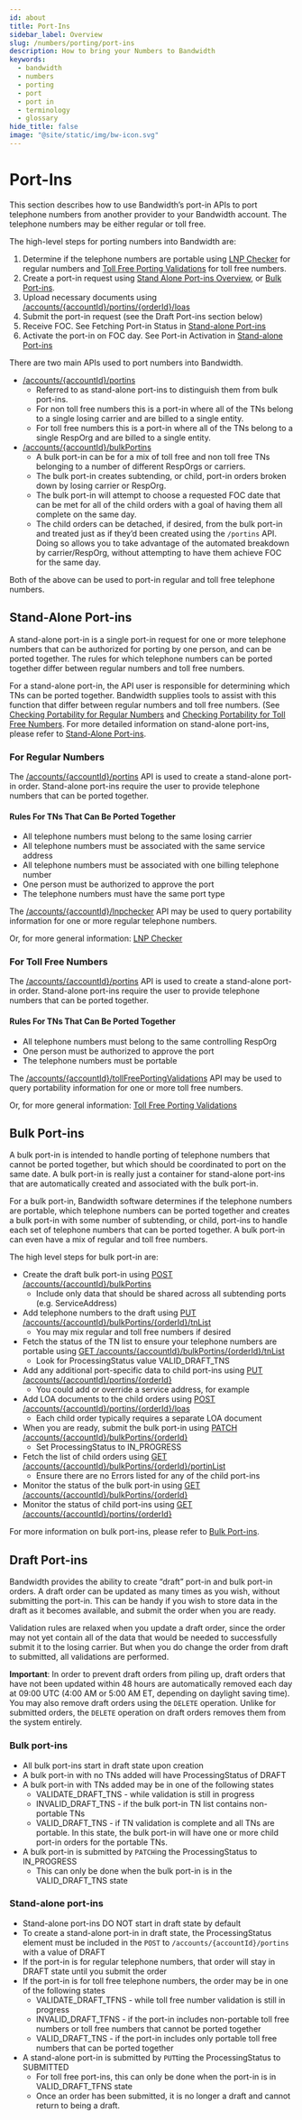 ```yaml
---
id: about
title: Port-Ins
sidebar_label: Overview
slug: /numbers/porting/port-ins
description: How to bring your Numbers to Bandwidth
keywords:
  - bandwidth
  - numbers
  - porting
  - port
  - port in
  - terminology
  - glossary
hide_title: false
image: "@site/static/img/bw-icon.svg"
---
```


# Port-Ins

This section describes how to use Bandwidth’s port-in APIs to port telephone numbers from another provider to your Bandwidth account. The telephone numbers may be either regular or toll free.

The high-level steps for porting numbers into Bandwidth are:

1. Determine if the telephone numbers are portable using [LNP Checker](/docs/numbers/porting/port-ins/stand-alone-portins/lnpChecker) for regular numbers and [Toll Free Porting Validations](/docs/numbers/porting/port-ins/stand-alone-portins/tollFreePortingValidations) for toll free numbers.
2. Create a port-in request using [Stand Alone Port-ins Overview](/docs/numbers/porting/port-ins/stand-alone-port-ins), or [Bulk Port-ins](/docs/numbers/porting/port-ins/bulkPortins).
3. Upload necessary documents using [/accounts/{accountId}/portins/{orderId}/loas](/apis/numbers/#operation/UploadPortinLoaFile)
4. Submit the port-in request (see the Draft Port-ins section below)
5. Receive FOC.  See Fetching Port-in Status in [Stand-alone Port-ins](/docs/numbers/porting/port-ins/stand-alone-port-ins)
6. Activate the port-in on FOC day.  See Port-in Activation in [Stand-alone Port-ins](/docs/numbers/porting/port-ins/stand-alone-port-ins)

There are two main APIs used to port numbers into Bandwidth.

- [/accounts/{accountId}/portins](/apis/numbers/#operation/CreatePortin)
  - Referred to as stand-alone port-ins to distinguish them from bulk port-ins.
  - For non toll free numbers this is a port-in where all of the TNs belong to a single losing carrier and are billed to a single entity.
  - For toll free numbers this is a port-in where all of the TNs belong to a single RespOrg and are billed to a single entity.
- [/accounts/{accountId}/bulkPortins](/apis/numbers/#operation/CreateBulkPortin)
  - A bulk port-in can be for a mix of toll free and non toll free TNs belonging to a number of different RespOrgs or carriers.
  - The bulk port-in creates subtending, or child, port-in orders broken down by losing carrier or RespOrg.
  - The bulk port-in will attempt to choose a requested FOC date that can be met for all of the child orders with a goal of having them all complete on the same day.
  - The child orders can be detached, if desired, from the bulk port-in and treated just as if they’d been created using the `/portins` API. Doing so allows you to take advantage of the automated breakdown by carrier/RespOrg, without attempting to have them achieve FOC for the same day.

Both of the above can be used to port-in regular and toll free telephone numbers.

## Stand-Alone Port-ins

A stand-alone port-in is a single port-in request for one or more telephone numbers that can be authorized for porting by one person, and can be ported together. The rules for which telephone numbers can be ported together differ between regular numbers and toll free numbers.

For a stand-alone port-in, the API user is responsible for determining which TNs can be ported together. Bandwidth supplies tools to assist with this function that differ between regular numbers and toll free numbers. (See [Checking Portability for Regular Numbers](/docs/numbers/porting/port-ins/stand-alone-portins/lnpChecker) and [Checking Portability for Toll Free Numbers](/docs/numbers/porting/port-ins/stand-alone-portins/tollFreePortingValidations). For more detailed information on stand-alone port-ins, please refer to [Stand-Alone Port-ins](/docs/numbers/porting/port-ins/stand-alone-port-ins).

### For Regular Numbers

The [/accounts/{accountId}/portins](/apis/numbers/#operation/CreatePortin) API is used to create a stand-alone port-in order. Stand-alone port-ins require the user to provide telephone numbers that can be ported together.

#### Rules For TNs That Can Be Ported Together

- All telephone numbers must belong to the same losing carrier
- All telephone numbers must be associated with the same service address
- All telephone numbers must be associated with one billing telephone number
- One person must be authorized to approve the port
- The telephone numbers must have the same port type

The [/accounts/{accountId}/lnpchecker](/apis/numbers/#operation/RequestPortabilityInfo) API may be used to query portability information for one or more regular telephone numbers.

Or, for more general information: [LNP Checker](/docs/numbers/porting/port-ins/stand-alone-portins/lnpChecker)

### For Toll Free Numbers

The [/accounts/{accountId}/portins](/apis/numbers/#operation/CreatePortin) API is used to create a stand-alone port-in order. Stand-alone port-ins require the user to provide telephone numbers that can be ported together.

#### Rules For TNs That Can Be Ported Together

- All telephone numbers must belong to the same controlling RespOrg
- One person must be authorized to approve the port
- The telephone numbers must be portable

The [/accounts/{accountId}/tollFreePortingValidations](/apis/numbers/#operation/CreateTollFreePortingValidation) API may be used to query portability information for one or more toll free numbers.

Or, for more general information: [Toll Free Porting Validations](/docs/numbers/porting/port-ins/stand-alone-portins/tollFreePortingValidations)

## Bulk Port-ins

A bulk port-in is intended to handle porting of telephone numbers that cannot be ported together, but which should be coordinated to port on the same date. A bulk port-in is really just a container for stand-alone port-ins that are automatically created and associated with the bulk port-in.

For a bulk port-in, Bandwidth software determines if the telephone numbers are portable, which telephone numbers can be ported together and creates a bulk port-in with some number of subtending, or child, port-ins to handle each set of telephone numbers that can be ported together. A bulk port-in can even have a mix of regular and toll free numbers.

The high level steps for bulk port-in are:

- Create the draft bulk port-in using [POST /accounts/{accountId}/bulkPortins](/apis/numbers/#operation/CreateBulkPortin)
  - Include only data that should be shared across all subtending ports (e.g. ServiceAddress)
- Add telephone numbers to the draft using [PUT /accounts/{accountId}/bulkPortins/{orderId}/tnList](/apis/numbers/#operation/UpdateBulkTnList)
  - You may mix regular and toll free numbers if desired
- Fetch the status of the TN list to ensure your telephone numbers are portable using [GET /accounts/{accountId}/bulkPortins/{orderId}/tnList](/apis/numbers/#operation/ListBulkTns)
  - Look for ProcessingStatus value VALID_DRAFT_TNS
- Add any additional port-specific data to child port-ins using [PUT /accounts/{accountId}/portins/{orderId}](/apis/numbers/#operation/PutBulkOrder)
  - You could add or override a service address, for example
- Add LOA documents to the child orders using [POST /accounts/{accountId}/portins/{orderId}/loas](/apis/numbers/#operation/UploadPortinLoaFile)
  - Each child order typically requires a separate LOA document
- When you are ready, submit the bulk port-in using [PATCH /accounts/{accountId}/bulkPortins/{orderId}](/apis/numbers/#operation/PatchBulkOrder)
  - Set ProcessingStatus to IN_PROGRESS
- Fetch the list of child orders using [GET /accounts/{accountId}/bulkPortins/{orderId}/portinList](/apis/numbers/#operation/ListBulkChildOrders)
  - Ensure there are no Errors listed for any of the child port-ins
- Monitor the status of the bulk port-in using [GET /accounts/{accountId}/bulkPortins/{orderId}](/apis/numbers/#operation/RetrieveBulkOrder)
- Monitor the status of child port-ins using [GET /accounts/{accountId}/portins/{orderId}](/apis/numbers/#operation/RetrievePortin)

For more information on bulk port-ins, please refer to [Bulk Port-ins](/docs/numbers/porting/port-ins/bulkPortins).

## Draft Port-ins

Bandwidth provides the ability to create “draft” port-in and bulk port-in orders. A draft order can be updated as many times as you wish, without submitting the port-in. This can be handy if you wish to store data in the draft as it becomes available, and submit the order when you are ready.

Validation rules are relaxed when you update a draft order, since the order may not yet contain all of the data that would be needed to successfully submit it to the losing carrier. But when you do change the order from draft to submitted, all validations are performed.

**Important**: In order to prevent draft orders from piling up, draft orders that have not been updated within 48 hours are automatically removed each day at 09:00 UTC (4:00 AM or 5:00 AM ET, depending on daylight saving time). You may also remove draft orders using the `DELETE` operation. Unlike for submitted orders, the `DELETE` operation on draft orders removes them from the system entirely.

### Bulk port-ins

- All bulk port-ins start in draft state upon creation
- A bulk port-in with no TNs added will have ProcessingStatus of DRAFT
- A bulk port-in with TNs added may be in one of the following states
  - VALIDATE_DRAFT_TNS - while validation is still in progress
  - INVALID_DRAFT_TNS - if the bulk port-in TN list contains non-portable TNs
  - VALID_DRAFT_TNS - if TN validation is complete and all TNs are portable. In this state, the bulk port-in will have one or more child port-in orders for the portable TNs.
- A bulk port-in is submitted by `PATCH`ing the ProcessingStatus to IN_PROGRESS
  - This can only be done when the bulk port-in is in the VALID_DRAFT_TNS state

### Stand-alone port-ins

- Stand-alone port-ins DO NOT start in draft state by default
- To create a stand-alone port-in in draft state, the ProcessingStatus element must be included in the `POST` to `/accounts/{accountId}/portins` with a value of DRAFT
- If the port-in is for regular telephone numbers, that order will stay in DRAFT state until you submit the order
- If the port-in is for toll free telephone numbers, the order may be in one of the following states
  - VALIDATE_DRAFT_TFNS - while toll free number validation is still in progress
  - INVALID_DRAFT_TFNS - if the port-in includes non-portable toll free numbers or toll free numbers that cannot be ported together
  - VALID_DRAFT_TNS - if the port-in includes only portable toll free numbers that can be ported together
- A stand-alone port-in is submitted by `PUT`ting the ProcessingStatus to SUBMITTED
  - For toll free port-ins, this can only be done when the port-in is in VALID_DRAFT_TFNS state
  - Once an order has been submitted, it is no longer a draft and cannot return to being a draft.
